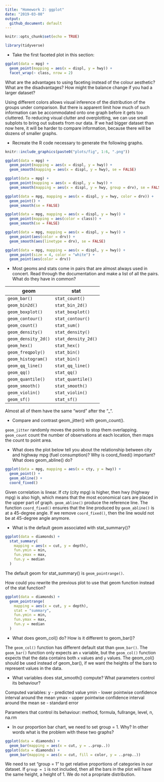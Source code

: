 ```yaml
---
title: "Homework 2: ggplot"
date: "2019-03-08"
output: 
  github_document: default
---
```


```r
knitr::opts_chunk$set(echo = TRUE)
```

```r
library(tidyverse)
```


- Take the first faceted plot in this section:

```r
ggplot(data = mpg) + 
  geom_point(mapping = aes(x = displ, y = hwy)) + 
  facet_wrap(~ class, nrow = 2)
```

What are the advantages to using faceting instead of the colour aesthetic? What are the disadvantages? How might the balance change if you had a larger dataset?

Using different colors allows visual inference of the distribution of the groups under comparison. But there is apparent limit how much of such information can be accommodated onto one graph before it gets too cluttered. To reducing visual clutter and overplotting, we can use small subplots to bring out subsets from our data. 
If we had bigger dataset than now here, it will be harder to compare information, because there will be dozens of smaller graphs.

- Recreate the R code necessary to generate the following graphs.

```r
knitr::include_graphics(paste0("plots/fig", 1:6, ".png"))
```

```r
ggplot(data = mpg) + 
  geom_point(mapping = aes(x = displ, y = hwy)) +
  geom_smooth(mapping = aes(x = displ, y = hwy), se = FALSE)

ggplot(data = mpg) +
  geom_point(mapping = aes(x = displ, y = hwy)) +
  geom_smooth(mapping = aes(x = displ, y = hwy, group = drv), se = FALSE)

ggplot(data = mpg, mapping = aes(x = displ, y = hwy, color = drv)) + 
  geom_point() + 
  geom_smooth(se = FALSE)

ggplot(data = mpg, mapping = aes(x = displ, y = hwy)) + 
  geom_point(mapping = aes(color = class)) +
  geom_smooth(se = FALSE)

ggplot(data = mpg, mapping = aes(x = displ, y = hwy)) + 
  geom_point(aes(color = drv)) +
  geom_smooth(aes(linetype = drv), se = FALSE)

ggplot(data = mpg, mapping = aes(x = displ, y = hwy)) + 
  geom_point(size = 4, color = "white") +
  geom_point(aes(color = drv))
```

- Most geoms and stats come in pairs that are almost always used in concert. Read through the documentation and make a list of all the pairs. What do they have in common?

| geom                | stat                |
|---------------------|---------------------|
| `geom_bar()`        | `stat_count()`      |
| `geom_bin2d()`      | `stat_bin_2d()`     |
| `geom_boxplot()`    | `stat_boxplot()`    |
| `geom_contour()`    | `stat_contour()`    |
| `geom_count()`      | `stat_sum()`        |
| `geom_density()`    | `stat_density()`    |
| `geom_density_2d()` | `stat_density_2d()` |
| `geom_hex()`        | `stat_hex()`        |
| `geom_freqpoly()`   | `stat_bin()`        |
| `geom_histogram()`  | `stat_bin()`        |
| `geom_qq_line()`    | `stat_qq_line()`    |
| `geom_qq()`         | `stat_qq()`         |
| `geom_quantile()`   | `stat_quantile()`   |
| `geom_smooth()`     | `stat_smooth()`     |
| `geom_violin()`     | `stat_violin()`     |
| `geom_sf()`         | `stat_sf()`         |

Almost all of them have the same "word" after the "_".

- Compare and contrast geom_jitter() with geom_count().

`geom_jitter` randomly moves the points to stop them overlapping. `geom_count` count the number of observations at each location, then maps the count to point area.

- What does the plot below tell you about the relationship between city and highway mpg (fuel consumption)? Why is coord_fixed() important? What does geom_abline() do?

```r
ggplot(data = mpg, mapping = aes(x = cty, y = hwy)) +
  geom_point() + 
  geom_abline() +
  coord_fixed()
```

Given correlation is linear. If cty (city mpg) is higher, then hwy (highway mpg) is also high, which means that the most economical cars are placed in the upper part of graph.
`geom_abline()` produce the reference line.
The function `coord_fixed()` ensures that the line produced by `geom_abline()` is at a 45-degree angle. If we remove `coord_fixed()`, then the line would not be at 45-degree angle anymore.

- What is the default geom associated with stat_summary()?

```r
ggplot(data = diamonds) + 
  stat_summary(
    mapping = aes(x = cut, y = depth),
    fun.ymin = min,
    fun.ymax = max,
    fun.y = median
  )
```

The default geom for stat_summary() is `geom_pointrange()`.

How could you rewrite the previous plot to use that geom function instead of the stat function?


```r
ggplot(data = diamonds) +
  geom_pointrange(
    mapping = aes(x = cut, y = depth),
    stat = "summary",
    fun.ymin = min,
    fun.ymax = max,
    fun.y = median
  )
```
 
- What does geom_col() do? How is it different to geom_bar()?

The `geom_col()` function has different default stat than `geom_bar()`.
The `geom_bar()` function only expects an `x` variable, but the `geom_col()` function expects that the data contains both `x` values and `y` values.
The geom_col() should be used instead of geom_bar(), if we want the heights of the bars to represent values in the data.

- What variables does stat_smooth() compute? What parameters control its behaviour?

Computed variables:
y - predicted value
ymin - lower pointwise confidence interval around the mean
ymax - upper pointwise confidence interval around the mean
se - standard error

Parameters that control its behaviour:
method, formula, fullrange, level, n, na.rm

- In our proportion bar chart, we need to set group = 1. Why? In other words what is the problem with these two graphs?
```r
ggplot(data = diamonds) + 
  geom_bar(mapping = aes(x = cut, y = ..prop..))
ggplot(data = diamonds) + 
  geom_bar(mapping = aes(x = cut, fill = color, y = ..prop..))
```

We need to set "group = 1" to get relative proportions of categories in our dataset. If `group = 1` is not included, then all the bars in the plot will have the same height, a height of 1. We do not a propriate distribution.